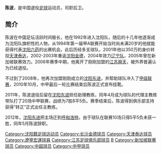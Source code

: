 {{blpunsourced|time=2018-09-26T12:58:24+00:00}}
{{Football player infobox
| playername = 陈波
| fullname = 陈波
| englishfullname = Chen Bo
| countryofbirth = {{CHN}}
| cityofbirth = [[辽宁|辽宁]][[沈阳|沈阳]]
| dateofbirth = {{birth date and age|1974|8|20}}
| height = {{height|m=1.85}}
| position = 后卫，前卫
| currentclub = 
| youthyears =
| youthclubs = 沈阳青年队
| years = 1992-1993<br/>1994-2000<br/>2001<br/>2002-2003<br/>2004-2005<br/>2005<br/>2006<br/>2008-2010
| clubs = 沈阳队<br/>[[长沙金德|沈阳海狮]]<br/>[[天津泰达|天津泰达]]<br/>[[沈阳金德|沈阳金德]]<br/>[[辽宁足球俱乐部|辽宁]]<br/>→{{flagicon|SIN}}[[新麒|新麒]]''(租借)''<br/>[[江苏舜天足球俱乐部|江苏舜天]]<br/>[[沈阳东进|沈阳东进]]
| caps(goals) = <br/><br/>15 (0)<br/>24 (3)
| nationalyears =
| nationalteam = 
| nationalcaps(goals) =
| manageryears1 = 2009-2010
| managerclubs1 = [[沈阳东进|沈阳东进]]（球员兼助理教练）
| manageryears2 = 2010-2011
| managerclubs2 = [[沈阳东进|沈阳东进]]（助理教练）
| manageryears3 = 2011-2012
| managerclubs3 = [[沈阳东进|沈阳东进]]
| manageryears4 = 2012-2014
| managerclubs4 = [[沈阳东进|沈阳东进]]（助理教练）
| manageryears5 = 2015
| managerclubs5 = [[沈阳城市足球俱乐部|沈阳城市]]（球员兼助理教练）
| manageryears6 = 2016
| managerclubs6 = [[沈阳城市足球俱乐部|沈阳城市]]（助理教练）
| manageryears7 = 2017
| managerclubs7 = [[大连博阳足球俱乐部|大连博阳]]
|}}
'''陈波'''{{BD|1974年|8月20日|||C}}，是中国退役[[足球|足球]]运动员，司职后卫。

==简介==
陈波在中国足坛活跃时间极长，他在1992年进入沈阳队，随后的十几年他逐渐成为沈阳队旗帜性的人物，从1994年第一届甲A联赛开始当时尚未满20岁的他就能获得代表[[长沙金德|沈阳六药]]的出赛机会。此后历经多支球队，2001年他以350万的身价转投[[天津泰达|天津泰达]]，2002-2003年重返[[沈阳金德|沈阳金德]]，2004年效力[[辽宁足球俱乐部|辽宁队]]，2005年曾在新加坡联赛效力。2006年赛季中期，他离开了刚刚加盟的[[江苏舜天足球俱乐部|江苏舜天]]，被外界普遍认为已经退役。

不过到了2008年，他再次加盟刚刚成立的[[沈阳东进|沈阳东进]]，并帮助球队冲入了[[中国足球甲级联赛|甲级联赛]]，2010年10月，中甲最后一轮比赛结束后陈波正式宣布挂靴。

2011年，陈波退役后留在[[沈阳东进|沈阳东进]]担任助理教练，同年4月成为球队的代理主教练带队打了20场中甲联赛，战绩为7胜8平5负。赛季结束后，陈波得到俱乐部支持获得“转正”正式出任主教练。

2012年，[[沈阳东进|沈阳东进]]把主场迁到[[呼和浩特|呼和浩特]]，由于球队在联赛10场只得5平5负未获一胜，同年5月陈波辞职。

{{2001年甲A分类名单天津}}
{{2010瀋陽東進名單}}
{{2017年中乙分类名单大连博阳}}

{{DEFAULTSORT:CHEN Bo}}
[[Category:沈阳籍足球运动员|Category:沈阳籍足球运动员]]
[[Category:长沙金德球员|Category:长沙金德球员]]
[[Category:天津泰达球员|Category:天津泰达球员]]
[[Category:遼寧宏運球員|Category:遼寧宏運球員]]
[[Category:江苏足球俱乐部球员|Category:江苏足球俱乐部球员]]
[[Category:陈姓|B]]
[[Category:新加坡联赛球员|Category:新加坡联赛球员]]
[[Category:中超球员|Category:中超球员]]
[[Category:中甲球员|Category:中甲球员]]